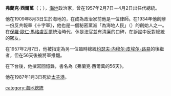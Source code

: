 {{unreferenced|time=2015-07-24T00:10:04+00:00}}
{{Infobox Officeholder
| name                = 弗蘭克·西爾萬<br>Franck Sylvain
| image               = Franck Sylvain portrait.jpg
| imagesize           =
| smallimage          =
| caption             =
| order               =
| office              = [[海地国家元首列表|第37任]][[海地總統|海地總統]]
| term_start          = 1957年2月3日
| term_end            = 1957年4月2日
| primeminister       =
| predecessor         = [[约瑟夫·内穆尔·皮埃尔-路易|约瑟夫·内穆尔·皮埃尔-路易]] 
| successor           = [[達尼埃爾·菲尼奧勒|達尼埃爾·菲尼奧勒]]
| birth_date          = {{birth date|1909|8|3}}
| birth_place         = {{HTI}}{{le|大戈阿沃|Grand-Goâve}}
| death_date          = {{death date and age|1987|1|3|1909|8|3}}
| death_place         = {{HTI}}[[太子港|太子港]]
| nationality         = {{HTI}}
| party               =
| spouse              = 迪厄多內·歐克斯綠·歐斯德·讓蒂（Dieudonne Auxilus Occide Jeanty）
| relations           =
| children            =
| residence           =
| alma_mater          =
| occupation          =
| profession          = 律師
| religion            =
| signature           =
| website             =
| footnotes           =
}}
'''弗蘭克·西爾萬'''（{{lang-fr|Franck Sylvain}}；{{bd|1909年|8月3日|1987年|1月3日}}），[[海地|海地]]政治家，曾在1957年2月7日－4月2日出任代總統。

他在1909年8月3日生於海地的{{le|大戈阿沃|Grand-Goâve}}，在成為政治家前他是一位律師。在1934年他創辦一份反共報章《十字軍》，他也是一個秘密黨派「為海地人民」（{{lang-fr|Rassemblement du Peuple Haïtien}}）的創始人之一。在[[保羅·歐仁·馬格盧瓦爾|保羅·歐仁·馬格盧瓦爾]]統治時代，休是法官並有清廉的口碑，在訴訟中反對總統的密友。

在1957年2月7日，他被指定為另一位臨時總統[[约瑟夫·内穆尔·皮埃尔-路易|约瑟夫·内穆尔·皮埃尔-路易]]的後繼者，但在56天後被將軍{{link-fr|里昂·卡塔夫|Léon Cantave}}推翻。

在下台後，他撰寫回憶錄，書名為《弗蘭克·西爾萬的56天》。

他在1987年1月3日死於[[太子港|太子港]]。

{{海地國家元首}}
{{Authority control}}

[[category:海地總統|category:海地總統]]
